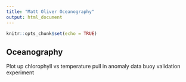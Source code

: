 ```yaml
---
title: "Matt Oliver Oceanography"
output: html_document
---
```


```r
knitr::opts_chunk$set(echo = TRUE)
```

## Oceanography

Plot up chlorophyll vs temperature
pull in anomaly data
buoy validation experiment 
